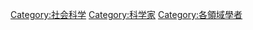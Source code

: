{{Commonscat|Social scientists}}

[[Category:社会科学|Category:社会科学]]
[[Category:科学家|Category:科学家]]
[[Category:各領域學者|Category:各領域學者]]